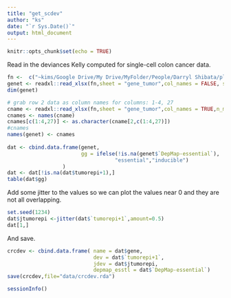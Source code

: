```yaml
---
title: "get_scdev"
author: "ks"
date: "`r Sys.Date()`"
output: html_document
---
```


```r
knitr::opts_chunk$set(echo = TRUE)
```

Read in the deviances Kelly computed for single-cell colon cancer data.

```r
fn <-  c("~kims/Google Drive/My Drive/MyFolder/People/Darryl Shibata/plasticity/20230123/forKIMnormaltumordeviancegraph1-23.xlsx")
genet <- readxl::read_xlsx(fn,sheet = "gene_tumor",col_names = FALSE, skip=3)
dim(genet)

# grab row 2 data as column names for columns: 1-4, 27
cname <- readxl::read_xlsx(fn,sheet = "gene_tumor",col_names = TRUE,n_max=3)
cnames <- names(cname)
cnames[c(1:4,27)] <- as.character(cname[2,c(1:4,27)])
#cnames
names(genet) <- cnames
  
dat <- cbind.data.frame(genet,
                        gg = ifelse(!is.na(genet$`DepMap-essential`),
                                   "essential","inducible")
                  )
dat <- dat[!is.na(dat$tumorepi+1),]
table(dat$gg)
```

Add some jitter to the values so we can plot the values near 0 and they are not all overlapping.

```r
set.seed(1234)
dat$jtumorepi <-jitter(dat$`tumorepi+1`,amount=0.5)
dat[1,]
```

And save.
```r
crcdev <- cbind.data.frame( name = dat$gene,
                            dev = dat$`tumorepi+1`,
                            jdev = dat$jtumorepi,
                            depmap_esstl = dat$`DepMap-essential`)
save(crcdev,file="data/crcdev.rda")
```

```r
sessionInfo()
```


